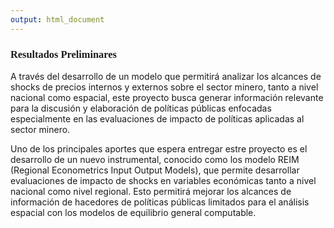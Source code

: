 ```yaml
---
output: html_document
---
```




### <font face="Arial Black">  Resultados Preliminares </font>

<html>
<body style=”text-align: justify;”>

<p style=”text-align: justify;”> A través del desarrollo de un modelo que permitirá analizar los alcances de shocks de precios internos y externos sobre el sector minero, tanto a nivel nacional como espacial, este proyecto busca generar información relevante para la discusión y elaboración de políticas públicas enfocadas especialmente en las evaluaciones de impacto de políticas aplicadas al sector minero. </p>

<p style=”text-align: justify;”> Uno de los principales aportes que espera entregar estre proyecto es el desarrollo de un nuevo instrumental, conocido como los modelo REIM (Regional Econometrics Input Output Models), que permite desarrollar evaluaciones de impacto de shocks en variables económicas tanto a nivel nacional como nivel regional. Esto permitirá mejorar los alcances de información de hacedores de políticas públicas limitados para el análisis espacial con los modelos de equilibrio general computable. </p>

<p style=”text-align: justify;”>  </p>



</body>
</html>